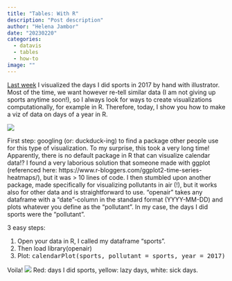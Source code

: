 ```yaml
---
title: "Tables: With R"
description: "Post description"
author: "Helena Jambor"
date: "20230220"
categories:
  - datavis
  - tables
  - how-to
image: ""
---
```

[Last week](../TablesCalendarData/TablesCalendarData.qmd) I visualized the days I did sports in 2017 by hand with illustrator. Most of the time, we want however re-tell similar data (I am not giving up sports anytime soon!), so I always look for ways to create visualizations computationally, for example in R. Therefore, today, I show you how to make a viz of data on days of a year in R.

![](myYear4.png)

First step: googling (or: duckduck-ing) to find a package other people use for this type of visualization. To my surprise, this took a very long time! Apparently, there is no default package in R that can visualize calendar data!? I found a very laborious solution that someone made with ggplot (referenced here: https://www.r-bloggers.com/ggplot2-time-series-heatmaps/), but it was > 10 lines of code. I then stumbled upon another package, made specifically for visualizing pollutants in air (!), but it works also for other data and is straightforward to use. “openair” takes any dataframe with a “date”-column in the standard format (YYYY-MM-DD) and plots whatever you define as the “pollutant”. In my case, the days I did sports were the “pollutant”.

3 easy steps:

1. Open your data in R, I called my dataframe “sports”.
2. Then load library(openair)
3. Plot: 
<kbd>calendarPlot(sports, pollutant = sports, year = 2017)</kbd>


Voila!
![](Screen Shot 2018-01-14 at 10.35.29.png)
Red: days I did sports, yellow: lazy days, white: sick days.